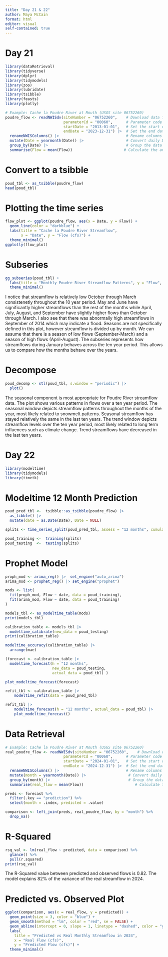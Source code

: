 ```yaml
---
title: "Day 21 & 22"
author: Maya McCain
format: html
editor: visual
self-contained: true
---
```


# Day 21
```r
library(dataRetrieval)
library(tidyverse)
library(dplyr)
library(tidymodels)
library(zoo)
library(lubridate)
library(tsibble)
library(feasts)
library(plotly)

# Example: Cache la Poudre River at Mouth (USGS site 06752260)
poudre_flow <- readNWISdv(siteNumber = "06752260",    # Download data from USGS for site 06752260
                          parameterCd = "00060",      # Parameter code 00060 = discharge in cfs)
                          startDate = "2013-01-01",   # Set the start date
                          endDate = "2023-12-31") |>  # Set the end date
  renameNWISColumns() |>                              # Rename columns to standard names (e.g., "Flow", "Date")
  mutate(Date = yearmonth(Date)) |>                   # Convert daily Date values into a year-month format (e.g., "2023 Jan")
  group_by(Date) |>                                   # Group the data by the new monthly Date
  summarise(Flow = mean(Flow))                       # Calculate the average daily flow for each month
```

# Convert to a tsibble
```r
poud_tbl <- as_tsibble(poudre_flow)
head(poud_tbl)
```
# Plotting the time series
```r
flow_plot <- ggplot(poudre_flow, aes(x = Date, y = Flow)) +
  geom_line(color = "darkblue") +
  labs(title = "Cache la Poudre River Streamflow",
       x = "Date", y = "Flow (cfs)") +
  theme_minimal()
ggplotly(flow_plot)
```

# Subseries
```r
gg_subseries(poud_tbl) +
  labs(title = "Monthly Poudre River Streamflow Patterns", y = "Flow", x = "Year") + 
  theme_minimal()
```
I notice that streamflow is relatively low October through March consistenetly throughout the 10 year period. May and June have significantly higher streamflows than the rest of the months while April, July, August, and September have slightly higher flows than October through March. I also see that there was abnormally high streamflows in September of 2014 which may indicate a flood. Seasons are not specifically defined in this plot, however streamflow is divided up by month. We can assume that there is a season of low flows (September-March) and a season of high flows (April-August). The subseries represents how streamflows during January behaves across the ten year period. This allows us to compare how the months behave over the years. 

# Decompose
```r
poud_decomp <- stl(poud_tbl, s.window = "periodic") |>
  plot()
```
The seasonal component is most appropriate for Poudre River streamflow data. The plot shows various patterns in flows over a ten year period. The seasonal window depicts streamflow patterns throughout the months of the year, most likely related to snowmelt patterns. Seasonal streamflow has stayed relatively the same in the last ten years. The trend window depicts streamflow levels over the ten year period, most likely related to long term influences such as climate change. Trend streamflows have decreased in the last ten years. 


# Day 22
```r
library(modeltime)
library(tidymodels)
library(timetk)
```

# Modeltime 12 Month Prediction
```r
poud_pred_tbl <-  tsibble::as_tsibble(poudre_flow) |> 
  as_tibble() |>
  mutate(date = as.Date(Date), Date = NULL) 

splits <- time_series_split(poud_pred_tbl, assess = "12 months", cumulative = TRUE)

poud_training <-  training(splits)
poud_testing  <-  testing(splits)
```

# Prophet Model
```r
proph_mod <- arima_reg() |>  set_engine("auto_arima")
arima_mod <- prophet_reg() |> set_engine("prophet")

mods <- list(
  fit(proph_mod, Flow ~ date, data = poud_training),
  fit(arima_mod, Flow ~ date, data = poud_training)
)
```

```r
models_tbl <- as_modeltime_table(mods)
print(models_tbl)
```

```r
calibration_table <- models_tbl |> 
  modeltime_calibrate(new_data = poud_testing)
print(calibration_table)
```

```r
modeltime_accuracy(calibration_table) |> 
  arrange(mae)
```

```r
(forecast <- calibration_table |> 
  modeltime_forecast(h = "12 months", 
                     new_data = poud_testing,
                     actual_data = poud_tbl) )
```
```r
plot_modeltime_forecast(forecast)
```
```r
refit_tbl <- calibration_table |>
    modeltime_refit(data = poud_pred_tbl)

refit_tbl |>
    modeltime_forecast(h = "12 months", actual_data = poud_tbl) |>
    plot_modeltime_forecast()
```
# Data Retrieval
```r
# Example: Cache la Poudre River at Mouth (USGS site 06752260)
real_poudre_flow <- readNWISdv(siteNumber = "06752260",    # Download data from USGS for site 06752260
                          parameterCd = "00060",      # Parameter code 00060 = discharge in cfs)
                          startDate = "2024-01-01",   # Set the start date
                          endDate = "2024-12-31") |>  # Set the end date
  renameNWISColumns() |>                              # Rename columns to standard names (e.g., "Flow", "Date")
  mutate(month = yearmonth(Date)) |>                   # Convert daily Date values into a year-month format (e.g., "2023 Jan")
  group_by(month) |>                                   # Group the data by the new monthly Date
  summarise(real_flow = mean(Flow))                       # Calculate the average daily flow for each month
```

```r
preds <- forecast %>%
  filter(.key == "prediction") %>%
  select(month = .index, predicted = .value)

comparison <- left_join(preds, real_poudre_flow, by = "month") %>%
  drop_na()
```

# R-Squared
```r
rsq_val <- lm(real_flow ~ predicted, data = comparison) %>%
  glance() %>%
  pull(r.squared)
print(rsq_val)
```
The R-Squared value between predicted and observed flows is 0.82. The model explains 82% of the variance of the real streamflow in 2024. 

# Predicted vs. Observed Plot
```r
ggplot(comparison, aes(x = real_flow, y = predicted)) +
  geom_point(size = 3, color = "blue") +
  geom_smooth(method = "lm", color = "red", se = FALSE) +
  geom_abline(intercept = 0, slope = 1, linetype = "dashed", color = "gray40") +
  labs(
    title = "Predicted vs Real Monthly Streamflow in 2024",
    x = "Real Flow (cfs)",
    y = "Predicted Flow (cfs)") +
  theme_minimal()

```

